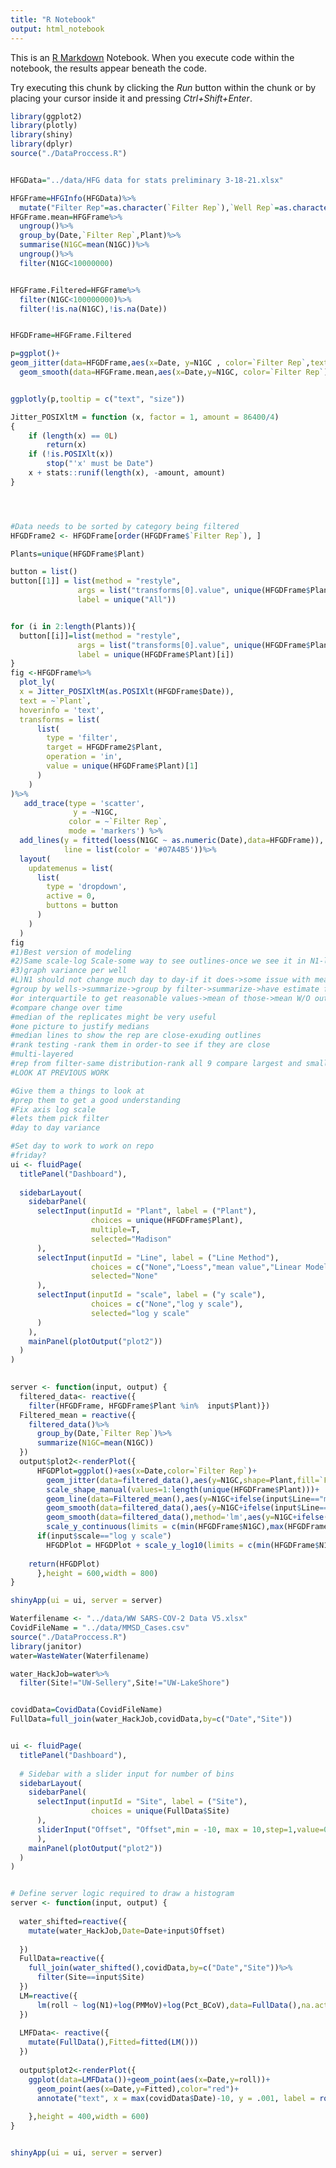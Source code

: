 ```yaml
---
title: "R Notebook"
output: html_notebook
---
```


This is an [R Markdown](http://rmarkdown.rstudio.com) Notebook. When you execute code within the notebook, the results appear beneath the code. 

Try executing this chunk by clicking the *Run* button within the chunk or by placing your cursor inside it and pressing *Ctrl+Shift+Enter*. 

```r
library(ggplot2)
library(plotly)
library(shiny)
library(dplyr)
source("./DataProccess.R")


HFGData="../data/HFG data for stats preliminary 3-18-21.xlsx"

HFGFrame=HFGInfo(HFGData)%>%
  mutate("Filter Rep"=as.character(`Filter Rep`),`Well Rep`=as.character(`Well Rep`))
HFGFrame.mean=HFGFrame%>%
  ungroup()%>%
  group_by(Date,`Filter Rep`,Plant)%>%
  summarise(N1GC=mean(N1GC))%>%
  ungroup()%>%
  filter(N1GC<10000000)


HFGFrame.Filtered=HFGFrame%>%
  filter(N1GC<100000000)%>%
  filter(!is.na(N1GC),!is.na(Date))


HFGDFrame=HFGFrame.Filtered

p=ggplot()+
geom_jitter(data=HFGDFrame,aes(x=Date, y=N1GC , color=`Filter Rep`,text=Plant),size=1, position = position_jitter(width = .1, height = 0))+
  geom_smooth(data=HFGFrame.mean,aes(x=Date,y=N1GC, color=`Filter Rep`),se=F)


ggplotly(p,tooltip = c("text", "size"))
```


```r
Jitter_POSIXltM = function (x, factor = 1, amount = 86400/4) 
{
    if (length(x) == 0L) 
        return(x)
    if (!is.POSIXlt(x)) 
        stop("'x' must be Date")
    x + stats::runif(length(x), -amount, amount)
}




#Data needs to be sorted by category being filtered
HFGDFrame2 <- HFGDFrame[order(HFGDFrame$`Filter Rep`), ]

Plants=unique(HFGDFrame$Plant)

button = list()
button[[1]] = list(method = "restyle",
               args = list("transforms[0].value", unique(HFGDFrame$Plant)),
               label = unique("All"))


for (i in 2:length(Plants)){
  button[[i]]=list(method = "restyle",
               args = list("transforms[0].value", unique(HFGDFrame$Plant)[i]),
               label = unique(HFGDFrame$Plant)[i])
}
fig <-HFGDFrame%>%
  plot_ly(
  x = Jitter_POSIXltM(as.POSIXlt(HFGDFrame$Date)),
  text = ~`Plant`,
  hoverinfo = 'text',
  transforms = list(
      list(
        type = 'filter',
        target = HFGDFrame2$Plant,
        operation = 'in',
        value = unique(HFGDFrame$Plant)[1]
      )
    )
)%>%
   add_trace(type = 'scatter',
              y = ~N1GC,
             color = ~`Filter Rep`,
             mode = 'markers') %>%
  add_lines(y = fitted(loess(N1GC ~ as.numeric(Date),data=HFGDFrame)),
            line = list(color = '#07A4B5'))%>%
  layout(
    updatemenus = list(
      list(
        type = 'dropdown',
        active = 0,
        buttons = button
      )
    )
  )
fig
#1)Best version of modeling
#2)Same scale-log Scale-some way to see outlines-once we see it in N1-look at N2 instead- CT variance-calibrate on one then shifts to other.
#3)graph variance per well
#L)N1 should not change much day to day-if it does->some issue with measurement->understand measurement to get good smooth->toss minority examples
#group by wells->summarize->group by filter->summarize->have estimate for day.
#or interquartile to get reasonable values->mean of those->mean W/O outlines
#compare change over time
#median of the replicates might be very useful
#one picture to justify medians
#median lines to show the rep are close-exuding outlines
#rank testing -rank them in order-to see if they are close
#multi-layered
#rep from filter-same distribution-rank all 9 compare largest and smallest
#LOOK AT PREVIOUS WORK
```

```r
#Give them a things to look at
#prep them to get a good understanding
#Fix axis log scale
#lets them pick filter
#day to day variance

#Set day to work to work on repo
#friday?
ui <- fluidPage(
  titlePanel("Dashboard"),
  
  sidebarLayout(
    sidebarPanel(
      selectInput(inputId = "Plant", label = ("Plant"),
                  choices = unique(HFGDFrame$Plant),
                  multiple=T,
                  selected="Madison"
      ),
      selectInput(inputId = "Line", label = ("Line Method"),
                  choices = c("None","Loess","mean value","Linear Model"),
                  selected="None"
      ),
      selectInput(inputId = "scale", label = ("y scale"),
                  choices = c("None","log y scale"),
                  selected="log y scale"
      )
    ),
    mainPanel(plotOutput("plot2"))
  )
)

                                        
server <- function(input, output) {
  filtered_data<- reactive({
    filter(HFGDFrame, HFGDFrame$Plant %in%  input$Plant)})
  Filtered_mean = reactive({
    filtered_data()%>%
      group_by(Date,`Filter Rep`)%>%
      summarize(N1GC=mean(N1GC))
  })
  output$plot2<-renderPlot({
      HFGDPlot=ggplot()+aes(x=Date,color=`Filter Rep`)+
        geom_jitter(data=filtered_data(),aes(y=N1GC,shape=Plant,fill=`Filter Rep`),height=0,width=.05)+
        scale_shape_manual(values=1:length(unique(HFGDFrame$Plant)))+
        geom_line(data=Filtered_mean(),aes(y=N1GC+ifelse(input$Line=="mean value",0,NA)),size=1)+
        geom_smooth(data=filtered_data(),aes(y=N1GC+ifelse(input$Line=="Loess",0,NA)),se=F)+
        geom_smooth(data=filtered_data(),method='lm',aes(y=N1GC+ifelse(input$Line=="Linear Model",0,NA)),se=F)+
        scale_y_continuous(limits = c(min(HFGDFrame$N1GC),max(HFGDFrame$N1GC)))
      if(input$scale=="log y scale")
        HFGDPlot = HFGDPlot + scale_y_log10(limits = c(min(HFGDFrame$N1GC),max(HFGDFrame$N1GC)))
        
    return(HFGDPlot)
      },height = 600,width = 800)
}

shinyApp(ui = ui, server = server)


```


```r
Waterfilename <- "../data/WW SARS-COV-2 Data V5.xlsx"
CovidFileName = "../data/MMSD_Cases.csv"
source("./DataProccess.R")
library(janitor)
water=WasteWater(Waterfilename)

water_HackJob=water%>%
  filter(Site!="UW-Sellery",Site!="UW-LakeShore")


covidData=CovidData(CovidFileName)
FullData=full_join(water_HackJob,covidData,by=c("Date","Site"))


ui <- fluidPage(
  titlePanel("Dashboard"),
  
  # Sidebar with a slider input for number of bins 
  sidebarLayout(
    sidebarPanel(
      selectInput(inputId = "Site", label = ("Site"),
                  choices = unique(FullData$Site)
      ),
      sliderInput("Offset", "Offset",min = -10, max = 10,step=1,value=0)
      ),
    mainPanel(plotOutput("plot2"))
  )
)


# Define server logic required to draw a histogram
server <- function(input, output) {
  
  water_shifted=reactive({
    mutate(water_HackJob,Date=Date+input$Offset)
    
  })
  FullData=reactive({
    full_join(water_shifted(),covidData,by=c("Date","Site"))%>%
      filter(Site==input$Site)
  })
  LM=reactive({
      lm(roll ~ log(N1)+log(PMMoV)+log(Pct_BCoV),data=FullData(),na.action = na.exclude)
  })
  
  LMFData<- reactive({
    mutate(FullData(),Fitted=fitted(LM()))
  })
  
  output$plot2<-renderPlot({
    ggplot(data=LMFData())+geom_point(aes(x=Date,y=roll))+
      geom_point(aes(x=Date,y=Fitted),color="red")+
      annotate("text", x = max(covidData$Date)-10, y = .001, label = round(summary(LM())$r.squared,3))
    
    },height = 400,width = 600)
}


shinyApp(ui = ui, server = server)
```


